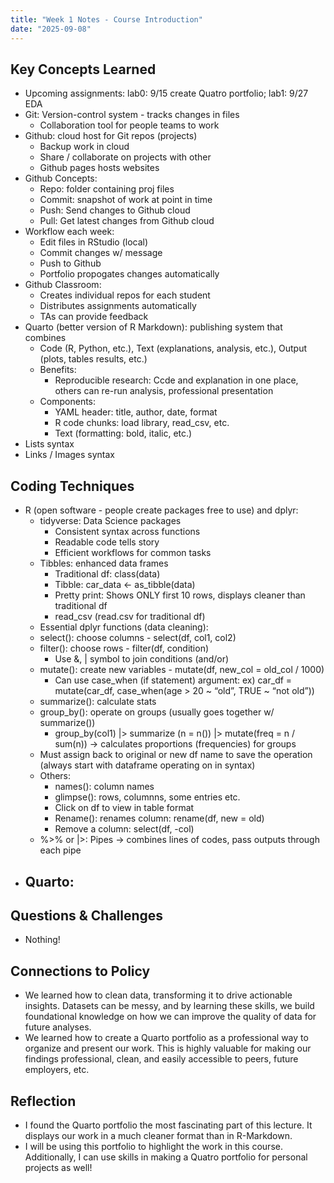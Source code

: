 ```yaml
---
title: "Week 1 Notes - Course Introduction"
date: "2025-09-08"
---
```


## Key Concepts Learned
- Upcoming assignments: lab0: 9/15 create Quatro portfolio; lab1: 9/27 EDA
- Git: Version-control system - tracks changes in files
  - Collaboration tool for people teams to work
- Github: cloud host for Git repos (projects)
  - Backup work in cloud
  - Share / collaborate on projects with other 
  - Github pages hosts websites
- Github Concepts:
  - Repo: folder containing proj files
  - Commit: snapshot of work at point in time
  - Push: Send changes to Github cloud
  - Pull: Get latest changes from Github cloud
- Workflow each week:
  - Edit files in RStudio (local)
  - Commit changes w/ message
  - Push to Github
  - Portfolio propogates changes automatically
- Github Classroom:
  - Creates individual repos for each student
  - Distributes assignments automatically
  - TAs can provide feedback
- Quarto (better version of R Markdown): publishing system that combines
  - Code (R, Python, etc.), Text (explanations, analysis, etc.), Output (plots, tables results, etc.)
  - Benefits:
    - Reproducible research: Ccde and explanation in one place, others can re-run analysis, professional presentation
  - Components:
    - YAML header: title, author, date, format
    - R code chunks: load library, read_csv, etc.
    - Text (formatting: bold, italic, etc.)
- Lists syntax
- Links / Images syntax


## Coding Techniques
- R (open software - people create packages free to use) and dplyr:
  - tidyverse: Data Science packages
    - Consistent syntax across functions
    - Readable code tells story
    - Efficient workflows for common tasks
  - Tibbles: enhanced data frames
    - Traditional df: class(data)
    - Tibble: car_data <- as_tibble(data)
    - Pretty print: Shows ONLY first 10 rows, displays cleaner than traditional df
    - read_csv (read.csv for traditional df)
  -  Essential dplyr functions (data cleaning):
    - select(): choose columns - select(df, col1, col2)
    - filter(): choose rows - filter(df, condition)
      - Use &, | symbol to join conditions (and/or)
    - mutate(): create new variables - mutate(df, new_col = old_col / 1000)
      - Can use case_when (if statement) argument: ex) car_df = mutate(car_df, case_when(age > 20 ~ "old", TRUE ~ "not old"))
    - summarize(): calculate stats
    - group_by(): operate on groups (usually goes together w/ summarize())
      - group_by(col1) |> summarize (n = n()) |> mutate(freq = n / sum(n)) -> calculates proportions (frequencies) for groups
    - Must assign back to original or new df name to save the operation (always start with dataframe operating on in syntax)
    - Others: 
      - names(): column names
      - glimpse(): rows, columnns, some entries etc.
      - Click on df to view in table format
      - Rename(): renames column: rename(df, new = old)
      - Remove a column: select(df, -col)
    - %>% or |>: Pipes -> combines lines of codes, pass outputs through each pipe
- Quarto:
  - 

## Questions & Challenges
- Nothing!

## Connections to Policy
- We learned how to clean data, transforming it to drive actionable insights. Datasets can be messy, and by learning these skills, we build foundational knowledge on how we can improve the quality of data for future analyses.
- We learned how to create a Quarto portfolio as a professional way to organize and present our work. This is highly valuable for making our findings professional, clean, and easily accessible to peers, future employers, etc.

## Reflection
- I found the Quarto portfolio the most fascinating part of this lecture. It displays our work in a much cleaner format than in R-Markdown.
- I will be using this portfolio to highlight the work in this course. Additionally, I can use skills in making a Quatro portfolio for personal projects as well!
